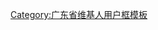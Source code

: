 {{Userbox
|border-c=black
|border-s=1
|id-c=white
|info-c=#E6E6FA
|info-s=9
|id=[[File:文化广场.JPG|50px]]
|info=该用户现在或曾经居住于'''[[河源市]]'''。
}}

<includeonly>[[Category:河源维基人|{{PAGENAME}}]][[Category:广东维基人|{{PAGENAME}}]]</includeonly>
<noinclude>
[[Category:广东省维基人用户框模板]]
</noinclude>